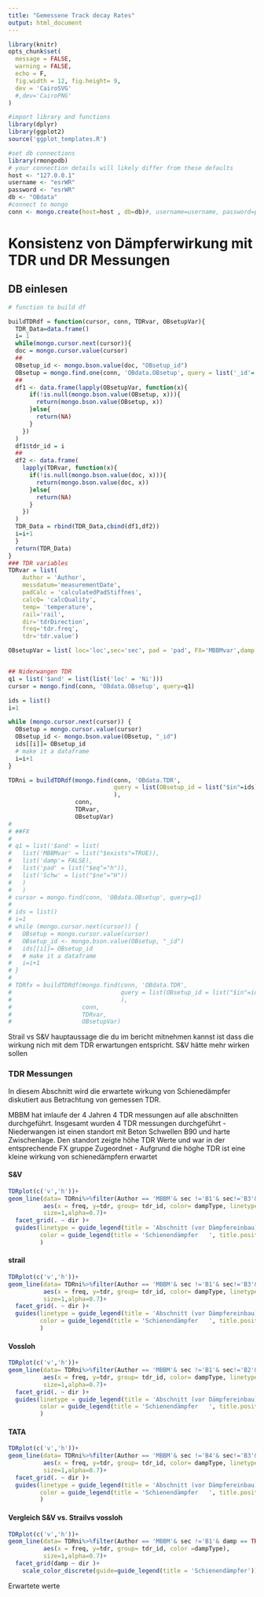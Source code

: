 ```yaml
---
title: "Gemessene Track decay Rates"
output: html_document
---
```

```r
library(knitr)
opts_chunk$set(
  message = FALSE, 
  warning = FALSE,
  echo = F,
  fig.width = 12, fig.height= 9,
  dev = 'CairoSVG'
  #,dev='CairoPNG'
)
```

```r
#import library and functions
library(dplyr)
library(ggplot2)
source('ggplot_templates.R')

#set db connections
library(rmongodb)
# your connection details will likely differ from these defaults
host <- "127.0.0.1"
username <- "esrWR"
password <- "esrWR"
db <- "OBdata"
#connect to mongo
conn <- mongo.create(host=host , db=db)#, username=username, password=password)

```

# Konsistenz von Dämpferwirkung mit TDR und DR Messungen
## DB einlesen 

```r
# function to build df

buildTDRdf = function(cursor, conn, TDRvar, OBsetupVar){
  TDR_Data=data.frame()
  i= 1
  while(mongo.cursor.next(cursor)){
  doc = mongo.cursor.value(cursor)
  ##
  OBsetup_id <- mongo.bson.value(doc, "OBsetup_id")
  OBsetup = mongo.find.one(conn, 'OBdata.OBsetup', query = list('_id'= OBsetup_id) )
  ##
  df1 <- data.frame(lapply(OBsetupVar, function(x){
      if(!is.null(mongo.bson.value(OBsetup, x))){
        return(mongo.bson.value(OBsetup, x))
      }else{
        return(NA)
      }
    })
  )
  df1$tdr_id = i
  ##
  df2 <- data.frame(
    lapply(TDRvar, function(x){
      if(!is.null(mongo.bson.value(doc, x))){
        return(mongo.bson.value(doc, x))
      }else{
        return(NA)
      }
    })
  )
  TDR_Data = rbind(TDR_Data,cbind(df1,df2))
  i=i+1
  }
  return(TDR_Data)
}
### TDR variables
TDRvar = list(
    Author = 'Author',
    messdatum='measurementDate',
    padCalc = 'calculatedPadStiffnes',
    calcQ= 'calcQuality',
    temp= 'temperature',
    rail='rail',
    dir='tdrDirection',
    freq='tdr.freq',
    tdr='tdr.value')

OBsetupVar = list( loc='loc',sec='sec', pad = 'pad', FX='MBBMvar',damp = 'damp',dampType = 'dampType' )


## Niderwangen TDR
q1 = list('$and' = list(list('loc' = 'Ni')))
cursor = mongo.find(conn, 'OBdata.OBsetup', query=q1)

ids = list()
i=1

while (mongo.cursor.next(cursor)) {
  OBsetup = mongo.cursor.value(cursor)
  OBsetup_id <- mongo.bson.value(OBsetup, "_id")
  ids[[i]]= OBsetup_id
  # make it a dataframe
  i=i+1
}

TDRni = buildTDRdf(mongo.find(conn, 'OBdata.TDR', 
                              query = list(OBsetup_id = list("$in"=ids))
                              ), 
                   conn, 
                   TDRvar, 
                   OBsetupVar)
# 
# ##FX
# 
# q1 = list('$and' = list(
#   list('MBBMvar' = list("$exists"=TRUE)),
#   list('damp'= FALSE),
#   list('pad' = list("$eq"="h")),
#   list('Schw' = list("$ne"="H"))
#   )
#   )
# cursor = mongo.find(conn, 'OBdata.OBsetup', query=q1)
# 
# ids = list()
# i=1
# while (mongo.cursor.next(cursor)) {
#   OBsetup = mongo.cursor.value(cursor)
#   OBsetup_id <- mongo.bson.value(OBsetup, "_id")
#   ids[[i]]= OBsetup_id
#   # make it a dataframe
#   i=i+1
# }
# 
# TDRfx = buildTDRdf(mongo.find(conn, 'OBdata.TDR', 
#                               query = list(OBsetup_id = list("$in"=ids)) 
#                               ), 
#                    conn, 
#                    TDRvar, 
#                    OBsetupVar)

```

Strail vs S&V
hauptaussage die du im bericht mitnehmen kannst ist dass die wirkung nich mit dem TDR erwartungen entspricht. S&V hätte mehr wirken sollen

### TDR Messungen
In diesem Abschnitt wird die erwartete wirkung von Schienedämpfer diskutiert aus Betrachtung von gemessen TDR.

MBBM hat imlaufe der 4 Jahren 4 TDR messungen auf alle abschnitten durchgeführt.  Insgesamt wurden 4 TDR messungen durchgeführt
- Niederwangen ist einen standort mit Beton Schwellen B90 und harte Zwischenlage. Den standort zeigte höhe TDR Werte und war in der entsprechende FX gruppe Zugeordnet
- Aufgrund die höghe TDR ist eine kleine wirkung von schienedämpfern erwartet

#### S&V

```r
TDRplot(c('v','h'))+
geom_line(data= TDRni%>%filter(Author == 'MBBM'& sec !='B1'& sec!='B3'& sec!='B4'),
          aes(x = freq, y=tdr, group= tdr_id, color= dampType, linetype = sec),
          size=1,alpha=0.7)+
  facet_grid(. ~ dir )+
  guides(linetype = guide_legend(title = 'Abschnitt (vor Dämpfereinbau)   ', title.position = "left"),
         color = guide_legend(title = 'Schienendämpfer   ', title.position = "left")
         )
```

#### strail

```r
TDRplot(c('v','h'))+
geom_line(data= TDRni%>%filter(Author == 'MBBM'& sec !='B1'& sec!='B3'& sec!='B2'),
          aes(x = freq, y=tdr, group= tdr_id, color= dampType, linetype = sec),
          size=1,alpha=0.7)+
  facet_grid(. ~ dir )+
  guides(linetype = guide_legend(title = 'Abschnitt (vor Dämpfereinbau)   ', title.position = "left"),
         color = guide_legend(title = 'Schienendämpfer   ', title.position = "left")
         )

```

#### Vossloh

```r
TDRplot(c('v','h'))+
geom_line(data= TDRni%>%filter(Author == 'MBBM'& sec !='B1'& sec!='B2'& sec!='B4'),
          aes(x = freq, y=tdr, group= tdr_id, color= dampType, linetype = sec),
          size=1,alpha=0.7)+
  facet_grid(. ~ dir )+
  guides(linetype = guide_legend(title = 'Abschnitt (vor Dämpfereinbau)   ', title.position = "left"),
         color = guide_legend(title = 'Schienendämpfer   ', title.position = "left")
         )

```

#### TATA

```r
TDRplot(c('v','h'))+
geom_line(data= TDRni%>%filter(Author == 'MBBM'& sec !='B4'& sec!='B3'& sec!='B2'),
          aes(x = freq, y=tdr, group= tdr_id, color= dampType, linetype = sec),
          size=1,alpha=0.7)+
  facet_grid(. ~ dir )+
  guides(linetype = guide_legend(title = 'Abschnitt (vor Dämpfereinbau)   ', title.position = "left"),
         color = guide_legend(title = 'Schienendämpfer   ', title.position = "left")
         )

```



#### Vergleich S&V vs. Strailvs vossloh

```r
TDRplot(c('v','h'))+
geom_line(data= TDRni%>%filter(Author == 'MBBM'& sec !='B1'& damp == TRUE),
          aes(x = freq, y=tdr, group= tdr_id, color =dampType),
          size=1,alpha=0.7)+
  facet_grid(damp ~ dir )+
    scale_color_discrete(guide=guide_legend(title = 'Schienendämpfer'))
```
 Erwartete werte

